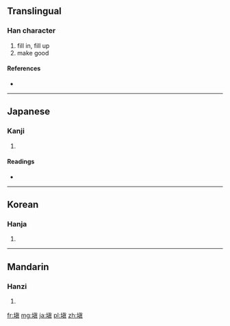 {{also|填}}
==Translingual==

===Han character===
{{Han char|rn=32|rad=土|as=10|sn=13|four=|canj=土心月金 (GPBC)|ids=⿰[[土]][[眞]]}}

# fill in, fill up
# make good

====References====
* {{Han ref|kx=0236.150|dkj=05355|dj=0474.070|hdz=10473.111|uh=5861|ud=22625}}

----

==Japanese==

===Kanji===
{{ja-kanji|grade=|rs=土10}}

# {{defn|lang=ja|sort=土10}}

====Readings====
* {{ja-readings|on=[[てん]] (ten), [[ちん]] (chin)|kun=[[ふさぐ]] (fusagu), [[うずめる]] (uzumeru)}}

----

==Korean==

===Hanja===
{{ko-hanja|hangeul=[[전]], [[진]]|rv=jeon, jin|mr=chŏn, chin}}

# {{defn|lang=ko|sort=土10}}

----

==Mandarin==

===Hanzi===
{{cmn-hanzi|pin=[[tián]] ([[tian2]])|wg=t'ien<sup>2</sup>}}

# {{defn|lang=cmn|sort=土10}}

[[fr:塡]]
[[mg:塡]]
[[ja:塡]]
[[pl:塡]]
[[zh:塡]]